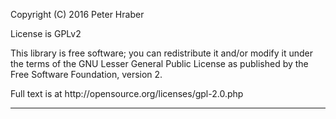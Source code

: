 Copyright (C) 2016 Peter Hraber

License is GPLv2

This library is free software; you can redistribute it and/or modify
it under the terms of the GNU Lesser General Public License as
published by the Free Software Foundation, version 2.

Full text is at http://opensource.org/licenses/gpl-2.0.php

***
